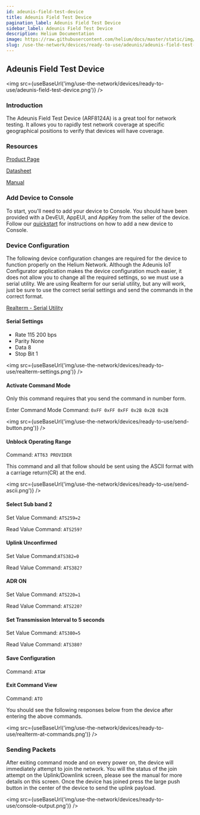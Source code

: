 ```yaml
---
id: adeunis-field-test-device
title: Adeunis Field Test Device
pagination_label: Adeunis Field Test Device
sidebar_label: Adeunis Field Test Device
description: Helium Documentation
image: https://raw.githubusercontent.com/helium/docs/master/static/img/link-image.png
slug: /use-the-network/devices/ready-to-use/adeunis/adeunis-field-test-device
---
```



## Adeunis Field Test Device

<img src={useBaseUrl('img/use-the-network/devices/ready-to-use/adeunis-field-test-device.png')} />

### Introduction

The Adeunis Field Test Device \(ARF8124A\) is a great tool for network testing. It allows you to
rapidly test network coverage at specific geographical positions to verify that devices will have
coverage.

### Resources

[Product Page](https://www.adeunis.com/en/produit/ftd-iot-lorawan-network-tester-915-923/)

[Datasheet](https://www.adeunis.com/wp-content/uploads/2020/02/Data_Sheet_FTD_915-923_EN.pdf)

[Manual](https://www.adeunis.com/wp-content/uploads/2020/03/FTD_LoRaWAN_US902-928_UG_GB_V1.0.1.pdf)

### Add Device to Console

To start, you'll need to add your device to Console. You should have been provided with a DevEUI,
AppEUI, and AppKey from the seller of the device. Follow our
[quickstart](/use-the-network/console/quickstart) for instructions on how to add a new device to
Console.

### Device Configuration

The following device configuration changes are required for the device to function properly on the
Helium Network. Although the Adeunis IoT Configurator application makes the device configuration
much easier, it does not allow you to change all the required settings, so we must use a serial
utility. We are using Realterm for our serial utility, but any will work, just be sure to use the
correct serial settings and send the commands in the correct format.

[Realterm - Serial Utility](https://sourceforge.net/projects/realterm/)

#### Serial Settings

- Rate 115 200 bps
- Parity None
- Data 8
- Stop Bit 1

<img src={useBaseUrl('img/use-the-network/devices/ready-to-use/realterm-settings.png')} />

#### Activate Command Mode

Only this command requires that you send the command in number form.

Enter Command Mode Command: `0xFF 0xFF 0xFF 0x2B 0x2B 0x2B`

<img src={useBaseUrl('img/use-the-network/devices/ready-to-use/send-button.png')} />

#### Unblock Operating Range

Command: `ATT63 PROVIDER`

This command and all that follow should be sent using the ASCII format with a carriage return\(CR\)
at the end.

<img src={useBaseUrl('img/use-the-network/devices/ready-to-use/send-ascii.png')} />

#### Select Sub band 2

Set Value Command: `ATS259=2`

Read Value Command: `ATS259?`

#### Uplink Unconfirmed

Set Value Command:`ATS382=0`

Read Value Command: `ATS382?`

#### ADR ON

Set Value Command: `ATS220=1`

Read Value Command: `ATS220?`

#### Set Transmission Interval to 5 seconds

Set Value Command: `ATS380=5`

Read Value Command: `ATS380?`

#### Save Configuration

Command: `AT&W`

#### Exit Command View

Command: `ATO`

You should see the following responses below from the device after entering the above commands.

<img src={useBaseUrl('img/use-the-network/devices/ready-to-use/realterm-at-commands.png')} />

### Sending Packets

After exiting command mode and on every power on, the device will immediately attempt to join the
network. You will the status of the join attempt on the Uplink/Downlink screen, please see the
manual for more details on this screen. Once the device has joined press the large push button in
the center of the device to send the uplink payload.

<img src={useBaseUrl('img/use-the-network/devices/ready-to-use/console-output.png')} />
